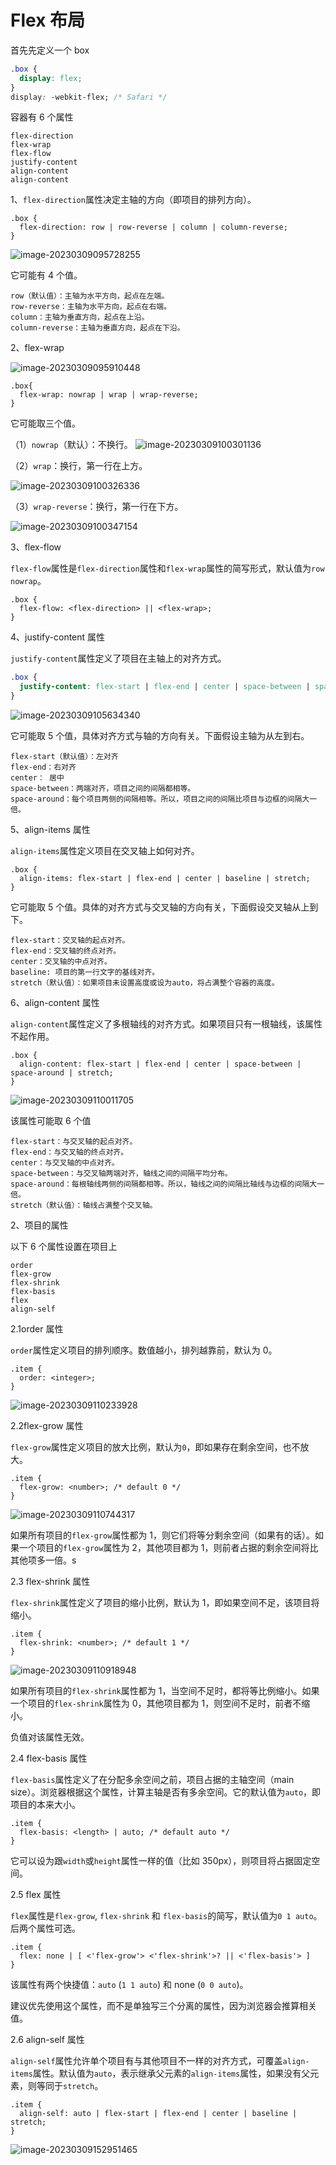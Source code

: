 # **Flex 布局**

首先先定义一个 box

```css
.box {
  display: flex;
}
display: -webkit-flex; /* Safari */
```

容器有 6 个属性

```
flex-direction
flex-wrap
flex-flow
justify-content
align-content
align-content
```

1、`flex-direction`属性决定主轴的方向（即项目的排列方向）。

```
.box {
  flex-direction: row | row-reverse | column | column-reverse;
}
```

![image-20230309095728255](https://s3.bmp.ovh/imgs/2023/03/09/d38b8b69e848b489.png)

它可能有 4 个值。

```
row（默认值）：主轴为水平方向，起点在左端。
row-reverse：主轴为水平方向，起点在右端。
column：主轴为垂直方向，起点在上沿。
column-reverse：主轴为垂直方向，起点在下沿。
```

2、flex-wrap

![image-20230309095910448](https://s3.bmp.ovh/imgs/2023/03/09/b311e2fe1c4b45ae.png)

```
.box{
  flex-wrap: nowrap | wrap | wrap-reverse;
}
```

它可能取三个值。

（1）`nowrap`（默认）：不换行。
![image-20230309100301136](https://s3.bmp.ovh/imgs/2023/03/09/deec9ac9f4f5bea8.png)

（2）`wrap`：换行，第一行在上方。

![image-20230309100326336](https://s3.bmp.ovh/imgs/2023/03/09/fe3fd736b4ba6141.png)

（3）`wrap-reverse`：换行，第一行在下方。

![image-20230309100347154](https://s3.bmp.ovh/imgs/2023/03/09/b319fa11ce771ee4.png)

3、flex-flow

`flex-flow`属性是`flex-direction`属性和`flex-wrap`属性的简写形式，默认值为`row nowrap`。

```
.box {
  flex-flow: <flex-direction> || <flex-wrap>;
}
```

4、justify-content 属性

`justify-content`属性定义了项目在主轴上的对齐方式。

```css
.box {
  justify-content: flex-start | flex-end | center | space-between | space-around;
}
```

![image-20230309105634340](https://s3.bmp.ovh/imgs/2023/03/09/bfb6af013fa807f6.png)

它可能取 5 个值，具体对齐方式与轴的方向有关。下面假设主轴为从左到右。

```
flex-start（默认值）：左对齐
flex-end：右对齐
center： 居中
space-between：两端对齐，项目之间的间隔都相等。
space-around：每个项目两侧的间隔相等。所以，项目之间的间隔比项目与边框的间隔大一倍。
```

5、align-items 属性

`align-items`属性定义项目在交叉轴上如何对齐。

```
.box {
  align-items: flex-start | flex-end | center | baseline | stretch;
}
```

它可能取 5 个值。具体的对齐方式与交叉轴的方向有关，下面假设交叉轴从上到下。

```
flex-start：交叉轴的起点对齐。
flex-end：交叉轴的终点对齐。
center：交叉轴的中点对齐。
baseline: 项目的第一行文字的基线对齐。
stretch（默认值）：如果项目未设置高度或设为auto，将占满整个容器的高度。
```

6、align-content 属性

`align-content`属性定义了多根轴线的对齐方式。如果项目只有一根轴线，该属性不起作用。

```
.box {
  align-content: flex-start | flex-end | center | space-between | space-around | stretch;
}
```

![image-20230309110011705](https://s3.bmp.ovh/imgs/2023/03/09/b4ca0408b5ac9112.png)

该属性可能取 6 个值

```
flex-start：与交叉轴的起点对齐。
flex-end：与交叉轴的终点对齐。
center：与交叉轴的中点对齐。
space-between：与交叉轴两端对齐，轴线之间的间隔平均分布。
space-around：每根轴线两侧的间隔都相等。所以，轴线之间的间隔比轴线与边框的间隔大一倍。
stretch（默认值）：轴线占满整个交叉轴。
```

2、项目的属性

以下 6 个属性设置在项目上

```
order
flex-grow
flex-shrink
flex-basis
flex
align-self
```

2.1order 属性

`order`属性定义项目的排列顺序。数值越小，排列越靠前，默认为 0。

```
.item {
  order: <integer>;
}
```

![image-20230309110233928](https://s3.bmp.ovh/imgs/2023/03/09/e5f79fdcac9aa217.png)

2.2flex-grow 属性

`flex-grow`属性定义项目的放大比例，默认为`0`，即如果存在剩余空间，也不放大。

```
.item {
  flex-grow: <number>; /* default 0 */
}
```

![image-20230309110744317](https://s3.bmp.ovh/imgs/2023/03/09/e532d3fa74cc61bb.png)

如果所有项目的`flex-grow`属性都为 1，则它们将等分剩余空间（如果有的话）。如果一个项目的`flex-grow`属性为 2，其他项目都为 1，则前者占据的剩余空间将比其他项多一倍。s

2.3 flex-shrink 属性

`flex-shrink`属性定义了项目的缩小比例，默认为 1，即如果空间不足，该项目将缩小。

```
.item {
  flex-shrink: <number>; /* default 1 */
}
```

![image-20230309110918948](https://s3.bmp.ovh/imgs/2023/03/09/41d9c29f178357b0.png)

如果所有项目的`flex-shrink`属性都为 1，当空间不足时，都将等比例缩小。如果一个项目的`flex-shrink`属性为 0，其他项目都为 1，则空间不足时，前者不缩小。

负值对该属性无效。

2.4 flex-basis 属性

`flex-basis`属性定义了在分配多余空间之前，项目占据的主轴空间（main size）。浏览器根据这个属性，计算主轴是否有多余空间。它的默认值为`auto`，即项目的本来大小。

```
.item {
  flex-basis: <length> | auto; /* default auto */
}
```

它可以设为跟`width`或`height`属性一样的值（比如 350px），则项目将占据固定空间。

2.5 flex 属性

`flex`属性是`flex-grow`, `flex-shrink` 和 `flex-basis`的简写，默认值为`0 1 auto`。后两个属性可选。

```
.item {
  flex: none | [ <'flex-grow'> <'flex-shrink'>? || <'flex-basis'> ]
}
```

该属性有两个快捷值：`auto` (`1 1 auto`) 和 none (`0 0 auto`)。

建议优先使用这个属性，而不是单独写三个分离的属性，因为浏览器会推算相关值。

2.6 align-self 属性

`align-self`属性允许单个项目有与其他项目不一样的对齐方式，可覆盖`align-items`属性。默认值为`auto`，表示继承父元素的`align-items`属性，如果没有父元素，则等同于`stretch`。

```
.item {
  align-self: auto | flex-start | flex-end | center | baseline | stretch;
}
```

![image-20230309152951465](https://s3.bmp.ovh/imgs/2023/03/09/dcc84fcb920e2eeb.png)
